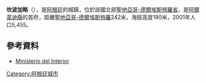 {{coord|26|35|S|62|51|W|display=title|region:AR_type:city_source:GNS-enwiki}}

'''坎波加略'''（{{lang-es|Campo Gallo}}），是[[阿根廷|阿根廷]]的城鎮，位於該國北部[[聖地亞哥-德爾埃斯特羅省|聖地亞哥-德爾埃斯特羅省]]，是[[阿爾韋迪縣|阿爾韋迪縣]]的首府，距離[[聖地亞哥-德爾埃斯特羅|聖地亞哥-德爾埃斯特羅]]242米，海拔高度190米，2001年人口5,455。

==參考資料==
*[http://www.mininterior.gov.ar/ Ministerio del Interior]{{Wayback|url=http://www.mininterior.gov.ar/ |date=20140610230411 }} {{es icon}}

{{Argentina-geo-stub}}
[[Category:阿根廷城市|Category:阿根廷城市]]